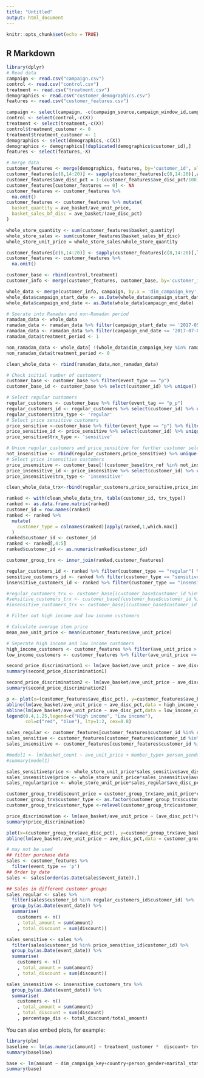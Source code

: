 ```yaml
---
title: "Untitled"
output: html_document
---
```


```r
knitr::opts_chunk$set(echo = TRUE)
```

## R Markdown

```r
library(dplyr)
# Read data
campaign <- read.csv("campaign.csv")
control <- read.csv("control.csv")
treatment <- read.csv("treatment.csv")
demographics <- read.csv("customer_demographics.csv")
features <- read.csv("customer_features.csv")

campaign <- select(campaign, -c(campaign_source,campaign_window_id,campaign_start_date,campaign_end_date))
control <- select(control,-c(X))
treatment <- select(treatment,-c(X))
control$treatment_customer <- 0
treatment$treatment_customer <- 1
demographics <- select(demographics,-c(X))
demographics <- demographics[!duplicated(demographics$customer_id),]
features <- select(features,-X)

# merge data
customer_features <- merge(demographics, features, by='customer_id', all.x = TRUE)
customer_features[c(8,14:20)] <- sapply(customer_features[c(8,14:20)],as.numeric)
customer_features$ave_disc_pct = 1-(customer_features$ave_disc_pct/100)
customer_features[customer_features == 0] <- NA
customer_features <- customer_features %>%
  na.omit()
customer_features <- customer_features %>% mutate(
  basket_quantity = ave_basket/ave_unit_price,
  basket_sales_bf_disc = ave_basket/(ave_disc_pct)
)

whole_store_quantity <- sum(customer_features$basket_quantity)
whole_store_sales <- sum(customer_features$basket_sales_bf_disc)
whole_store_unit_price = whole_store_sales/whole_store_quantity 

customer_features[c(8,14:20)] <- sapply(customer_features[c(8,14:20)],log)
customer_features <- customer_features %>%
  na.omit()

customer_base <- rbind(control,treatment)
customer_info <- merge(customer_features, customer_base, by='customer_id', all.y=TRUE)

whole_data <- merge(customer_info, campaign, by.x = 'dim_campaign_key',by.y='dim_campaign_key',all.x = TRUE) %>% group_by(dim_campaign_key) %>% filter(dim_campaign_key != 0)
whole_data$campaign_start_date <- as.Date(whole_data$campaign_start_date)
whole_data$campaign_end_date <- as.Date(whole_data$campaign_end_date)

# Sperate into Ramadan and non-Ramadan period
ramadan_data <- whole_data
ramadan_data <- ramadan_data %>% filter(campaign_start_date >= '2017-05-19') 
ramadan_data <- ramadan_data %>% filter(campaign_end_date <= '2017-07-02')
ramadan_data$treatment_period <- 1

non_ramadan_data <- whole_data[ !(whole_data$dim_campaign_key %in% ramadan_data$dim_campaign_key), ]
non_ramadan_data$treatment_period <- 0

clean_whole_data <- rbind(ramadan_data,non_ramadan_data)

```

```r
# Check initial number of customers
customer_base <- customer_base %>% filter(event_type == "p")
customer_base_id <- customer_base %>% select(customer_id) %>% unique()

# Select regular customers
regular_customers <- customer_base %>% filter(event_tag == "p_p") 
regular_customers_id <- regular_customers %>% select(customer_id) %>% unique()
regular_customers$trx_type <- 'regular'
# Select price sensitive customers
price_sensitive <-customer_base %>% filter(event_type == "p") %>% filter(num_of_m > 0) %>% filter(response_time <= 14) %>% filter(discount >0)
price_sensitive_id <- price_sensitive %>% select(customer_id) %>% unique()
price_sensitive$trx_type <- 'sensitive'

# Union regular_customers and price_sensitive for further customer selection
not_insensitive <- rbind(regular_customers,price_sensitive) %>% unique()
# Select price insensitive customers
price_insensitive <- customer_base[!(customer_base$trx_ref %in% not_insensitive$trx_ref), ]
price_insensitive_id <- price_insensitive %>% select(customer_id) %>% unique()
price_insensitive$trx_type <- 'insensitive'

clean_whole_data_trx<-rbind(regular_customers,price_sensitive,price_insensitive)

ranked <- with(clean_whole_data_trx, table(customer_id, trx_type))
ranked <- as.data.frame.matrix(ranked) 
customer_id = row.names(ranked)
ranked <- ranked %>%
  mutate(
    customer_type = colnames(ranked)[apply(ranked,1,which.max)]
  )
ranked$customer_id <- customer_id
ranked <- ranked[,4:5]
ranked$customer_id <- as.numeric(ranked$customer_id)

customer_group_trx <- inner_join(ranked,customer_features)

regular_customers_id <- ranked %>% filter(customer_type == "regular") %>% select(customer_id)
sensitive_customers_id <- ranked %>% filter(customer_type == "sensitive") %>% select(customer_id)
insensitive_customers_id <- ranked %>% filter(customer_type == "insensitive") %>% select(customer_id)

#regular_customers_trx <- customer_base[(customer_base$customer_id %in% regular_customers_id[,1]),]
#sensitive_customers_trx <- customer_base[(customer_base$customer_id %in% sensitive_customers_id[,1]),]
#insensitive_customers_trx <- customer_base[(customer_base$customer_id %in% insensitive_customers_id[,1]),]

```

```r
# Filter out high income and low income customers

# Calculate average item price
mean_ave_unit_price <- mean(customer_features$ave_unit_price)

# Seperate high income and low income customers
high_income_customers <- customer_features %>% filter(ave_unit_price > mean_ave_unit_price)
low_income_customers <- customer_features %>% filter(ave_unit_price <= mean_ave_unit_price)

second_price_discrimination1 <- lm(ave_basket/ave_unit_price ~ ave_disc_pct,data = high_income_customers)
summary(second_price_discrimination1)

second_price_discrimination2 <- lm(ave_basket/ave_unit_price ~ ave_disc_pct + latency + recency + age_2017,data = low_income_customers)
summary(second_price_discrimination2)

p <- plot(x=(customer_features$ave_disc_pct), y=customer_features$ave_basket/customer_features$ave_unit_price, xlab = "Price(taken into account of discount)", ylab ="Quantity",col = "gray50")
abline(lm(ave_basket/ave_unit_price ~ ave_disc_pct,data = high_income_customers),col="red")
abline(lm(ave_basket/ave_unit_price ~ ave_disc_pct,data = low_income_customers),col="blue")
legend(0.4,1.25,legend=c("High income", "Low income"),
       col=c("red", "blue"), lty=1:2, cex=0.8)

```


```r
sales_regular <- customer_features[customer_features$customer_id %in% regular_customers_id$customer_id,]
sales_sensitive <- customer_features[customer_features$customer_id %in% sensitive_customers_id$customer_id,]
sales_insensitive <- customer_features[customer_features$customer_id %in% insensitive_customers_id$customer_id,]

#model1 <- lm(basket_count ~ ave_unit_price + member_type+ person_gender+ marital_status+ age_2017  + ave_disc_pct,data = sales_sensitive)
#summary(model1)

sales_sensitive$price <- whole_store_unit_price*sales_sensitive$ave_disc_pct
sales_insensitive$price <- whole_store_unit_price*sales_insensitive$ave_disc_pct
sales_regular$price <- whole_store_unit_price*sales_regular$ave_disc_pct

customer_group_trx$discount_price = customer_group_trx$ave_unit_price*customer_group_trx$ave_disc_pct
customer_group_trx$customer_type <- as.factor(customer_group_trx$customer_type)
customer_group_trx$customer_type <-relevel(customer_group_trx$customer_type ,ref ="regular")

price_discrimination <- lm(ave_basket/ave_unit_price ~ (ave_disc_pct)*customer_type + latency + recency,data = customer_group_trx)
summary(price_discrimination)

plot(x=(customer_group_trx$ave_disc_pct), y=customer_group_trx$ave_basket/customer_group_trx$ave_unit_price)
abline(lm(ave_basket/ave_unit_price ~ ave_disc_pct,data = customer_group_trx))

```


```r
# may not be used
## filter purchase data
sales <- customer_features %>%
  filter(event_type == 'p')
## Order by date
sales <- sales[order(as.Date(sales$event_date)),]

## Sales in different customer groups
sales_regular <- sales %>%
  filter(sales$customer_id %in% regular_customers_id$customer_id) %>%
  group_by(as.Date(event_date)) %>%
  summarise(
    customers <- n()
    , total_amount = sum(amount)
    , total_discount = sum(discount))

sales_sensitive <- sales %>%
  filter(sales$customer_id %in% price_sensitive_id$customer_id) %>%
  group_by(as.Date(event_date)) %>%
  summarise(
    customers <- n()
    , total_amount = sum(amount)
    , total_discount = sum(discount))

sales_insensitive <- insensitive_customers_trx %>%
  group_by(as.Date(event_date)) %>%
  summarise(
    customers <- n()
    , total_amount = sum(amount)
    , total_discount = sum(discount)
    , percentage_dis <- total_discount/total_amount)
```






You can also embed plots, for example:

```r

library(plm)
baseline <- lm(as.numeric(amount) ~ treatment_customer *  discount+ treatment_period + person_gender+marital_status+as.numeric(age_2017)+member_type+as.numeric(recency)+as.numeric(latency)+as.numeric(basket_count)+as.numeric(campaign_target_count_delivered), data=clean_whole_data)
summary(baseline)

base <- lm(amount ~ dim_campaign_key+country+person_gender+marital_status+age_2017, data=ramadan_data)
summary(base)
```



